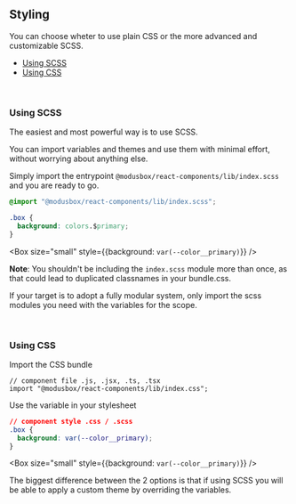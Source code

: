 
<Meta title="Documentation/How To Style"/>


## Styling

You can choose wheter to use plain CSS or the more advanced and customizable SCSS.

- [Using SCSS](#using-scss)
- [Using CSS](#using-css)

<br />

### Using SCSS

The easiest and most powerful way is to use SCSS.

You can import variables and themes and use them with minimal effort, without worrying about anything else.

Simply import the entrypoint `@modusbox/react-components/lib/index.scss` and you are ready to go.

```css
@import "@modusbox/react-components/lib/index.scss";

.box {
  background: colors.$primary;
}
```
<Box size="small" style={{background: `var(--color__primary)`}} />

**Note**: You shouldn't be including the `index.scss` module more than once, as that could lead to duplicated classnames in your bundle.css.

If your target is to adopt a fully modular system, only import the scss modules you need with the variables for the scope.

<br />

### Using CSS

Import the CSS bundle

```tsx
// component file .js, .jsx, .ts, .tsx
import "@modusbox/react-components/lib/index.css";
```

Use the variable in your stylesheet

```css
// component style .css / .scss
.box {
  background: var(--color__primary);
}
```
<Box size="small" style={{background: `var(--color__primary)`}} />


The biggest difference between the 2 options is that if using SCSS you will be able to apply a custom theme by overriding the variables.

